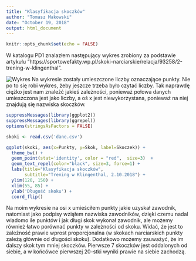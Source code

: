 ```yaml
---
title: "Klasyfikacja skoczków"
author: "Tomasz Makowski"
date: "October 19, 2018"
output: html_document
---
```


```r
knitr::opts_chunk$set(echo = FALSE)
```

W katalogu PD1 znalazłem następujący wykres zrobiony za podstawie artykułu "https://sportowefakty.wp.pl/skoki-narciarskie/relacja/93258/2-trening-w-klingenthal".


![Wykres](wykres.png)
Na wykresie zostały umieszczone liczby oznaczające punkty. Nie po to się robi wykres, żeby jeszcze trzeba było czytać liczby. Tak naprawdę ciężko jest nam znaleźć jakieś zależności, ponieważ połowa danych umieszczona jest jako liczby, a oś x jest niewykorzystana, ponieważ na niej znajdują się nazwiska skoczków.

```r
suppressMessages(library(ggplot2))
suppressMessages(library(ggrepel))
options(stringsAsFactors = FALSE)

skoki <- read.csv('dane.csv')

ggplot(skoki, aes(x=Punkty, y=Skok, label=Skoczek)) + 
  theme_bw() +
  geom_point(stat='identity', color = "red",  size=3)  +
  geom_text_repel(color="black", size=3, force=1) +
  labs(title="Klasyfikacja skoczków", 
       subtitle="Trening w Klingenthal, 2.10.2018") + 
  ylim(120, 150) +
  xlim(55, 85) +
  ylab('Długość skoku') +
  coord_flip()
```

Na moim wykresie na osi x umieściłem punkty jakie uzyskał zawodnik, natomiast jako podpisy wziąłem nazwiska zawodników, dzięki czemu nadal wiadomo ile punktów i jak długi skok wykonał zawodnik, ale możemy również łatwo porównać punkty w zależności od skoku.
Widać, że jest to zależność prawie wprost proporcjonalna (w skokach narciarskich punkty zależą głównie od długości skoku). Dodatkowo możemy zauważyć, że im dalszy skok tym mniej skoczków. Pierwsze 7 skoczków jest oddalonych od siebie, a w końcówce pierwszej 20-stki wyniki prawie na siebie zachodzą.
